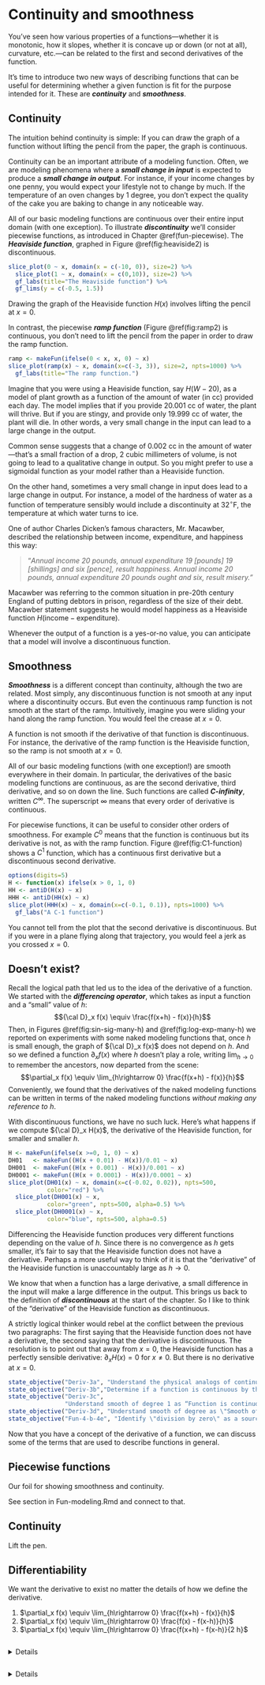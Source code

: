 # Continuity and smoothness {#cont-and-smooth}

You've seen how various properties of a functions---whether it is monotonic, how it slopes, whether it is concave up or down (or not at all), curvature, etc.---can be related to the first and second derivatives of the function.

It's time to introduce two new ways of describing functions that can be useful for determining whether a given function is fit for the purpose intended for it. These are ***continuity*** and ***smoothness***.

## Continuity

The intuition behind continuity is simple: If you can draw the graph of a function without lifting the pencil from the paper, the graph is continuous.

Continuity can be an important attribute of a modeling function. Often, we are modeling phenomena where a ***small change in input*** is expected to produce a ***small change in output***. For instance, if your income changes by one penny, you would expect your lifestyle not to change by much. If the temperature of an oven changes by 1 degree, you don't expect the quality of the cake you are baking to change in any noticeable way. 

All of our basic modeling functions are continuous over their entire input domain (with one exception). To illustrate ***discontinuity*** we'll consider piecewise functions, as introduced in Chapter \@ref(fun-piecewise). The ***Heaviside function***, graphed in Figure \@ref(fig:heaviside2) is discontinuous.

```r
slice_plot(0 ~ x, domain(x = c(-10, 0)), size=2) %>%
  slice_plot(1 ~ x, domain(x = c(0,10)), size=2) %>%
  gf_labs(title="The Heaviside function") %>%
  gf_lims(y = c(-0.5, 1.5))
```

Drawing the graph of the Heaviside function $H(x)$ involves lifting the pencil at $x=0$. 

In contrast, the piecewise ***ramp function*** (Figure \@ref(fig:ramp2) is continuous, you don't need to lift the pencil from the paper in order to draw the ramp function.

```r
ramp <- makeFun(ifelse(0 < x, x, 0) ~ x)
slice_plot(ramp(x) ~ x, domain(x=c(-3, 3)), size=2, npts=1000) %>%
  gf_labs(title="The ramp function.")
```

Imagine that you were using a Heaviside function, say $H(W-20)$, as a model of plant growth as a function of the amount of water (in cc) provided each day. The model implies that if you provide 20.001 cc of water, the plant will thrive. But if you are stingy, and provide only 19.999 cc of water, the plant will die. In other words, a very small change in the input can lead to a large change in the output.

Common sense suggests that a change of 0.002 cc in the amount of water---that's a small fraction of a drop, 2 cubic millimeters of volume, is not going to lead to a qualitative change in output. So you might prefer to use a sigmoidal function as your model rather than a Heaviside function.

On the other hand, sometimes a very small change in input does lead to a large change in output. For instance, a model of the hardness of water as a function of temperature sensibly would include a discontinuity at $32^\circ$F, the temperature at which water turns to ice.

One of author Charles Dicken's famous characters, Mr. Macawber, described the relationship between income, expenditure, and happiness this way:

> "*Annual income 20 pounds, annual expenditure 19 [pounds] 19 [shillings] and six [pence], result happiness. Annual income 20 pounds, annual expenditure 20 pounds ought and six, result misery."*

Macawber was referring to the common situation in pre-20th century England of putting debtors in prison, regardless of the size of their debt. Macawber statement suggests he would model happiness as a Heaviside function $H(\text{income}- \text{expenditure})$.

Whenever the output of a function is a yes-or-no value, you can anticipate that a model will involve a discontinuous function. 

## Smoothness

***Smoothness*** is a different concept than continuity, although the two are related. Most simply, any discontinuous function is not smooth at any input where a discontinuity occurs. But even the continuous ramp function is not smooth at the start of the ramp. Intuitively, imagine you were sliding your hand along the ramp function. You would feel the crease at $x=0$. 

A function is not smooth if the derivative of that function is discontinuous. For instance, the derivative of the ramp function is the Heaviside function, so the ramp is not smooth at $x=0$.

All of our basic modeling functions (with one exception!) are smooth everywhere in their domain. In particular, the derivatives of the basic modeling functions are continuous, as are the second derivative, third derivative, and so on down the line. Such functions are called ***C-infinity***, written $C^\infty$. The superscript $\infty$ means that every order of derivative is continuous.

For piecewise functions, it can be useful to consider other orders of smoothness. For example $C^0$ means that the function is continuous but its derivative is not, as with the ramp function. Figure \@ref(fig:C1-function) shows a $C^1$ function, which has a continuous first derivative but a discontinuous second derivative. 

```r
options(digits=5)
H <- function(x) ifelse(x > 0, 1, 0)
HH <- antiD(H(x) ~ x)
HHH <- antiD(HH(x) ~ x)
slice_plot(HHH(x) ~ x, domain(x=c(-0.1, 0.1)), npts=1000) %>%
  gf_labs("A C-1 function")
```
You cannot tell from the plot that the second derivative is discontinuous. But if you were in a plane flying along that trajectory, you would feel a jerk as you crossed $x=0$.

## Doesn't exist?

Recall the logical path that led us to the idea of the derivative of a function. We started with the ***differencing operator***, which takes as input a function and a "small" value of $h$:
$${\cal D}_x f(x) \equiv \frac{f(x+h) - f(x)}{h}$$
Then, in Figures \@ref(fig:sin-sig-many-h) and \@ref(fig:log-exp-many-h) we reported on experiments with some naked modeling functions that, once $h$ is small enough, the graph of ${\cal D}_x f(x)$ does not depend on $h$. And so we defined a function $\partial_x f(x)$ where $h$ doesn't play a role, writing $\lim_{h\rightarrow 0}$ to remember the ancestors, now departed from the scene:
$$\partial_x f(x) \equiv \lim_{h\rightarrow 0} \frac{f(x+h) - f(x)}{h}$$
Conveniently, we found that the derivatives of the naked modeling functions can be written in terms of the naked modeling functions *without making any reference to $h$*. 

With discontinuous functions, we have no such luck. Here's what happens if we compute ${\cal D}_x H(x)$, the derivative of the Heaviside function, for smaller and smaller $h$.

```r
H <- makeFun(ifelse(x >=0, 1, 0) ~ x)
DH01   <- makeFun((H(x + 0.01) - H(x))/0.01 ~ x)
DH001  <- makeFun((H(x + 0.001) - H(x))/0.001 ~ x)
DH0001 <- makeFun((H(x + 0.0001) - H(x))/0.0001 ~ x)
slice_plot(DH01(x) ~ x, domain(x=c(-0.02, 0.02)), npts=500,
           color="red") %>%
  slice_plot(DH001(x) ~ x,
           color="green", npts=500, alpha=0.5) %>%
  slice_plot(DH0001(x) ~ x,
           color="blue", npts=500, alpha=0.5) 
```
Differencing the Heaviside function produces very different functions depending on the value of $h$. Since there is no convergence as $h$ gets smaller, it's fair to say that the Heaviside function does not have a derivative. Perhaps a more useful way to think of it is that the "derivative" of the Heaviside function is unaccountably large as $h\rightarrow 0$. 

We know that when a function has a large derivative, a small difference in the input will make a large difference in the output. This brings us back to the definition of ***discontinuous*** at the start of the chapter. So I like to think of the "derivative" of the Heaviside function as discontinuous.

A strictly logical thinker would rebel at the conflict between the previous two paragraphs: The first saying that the Heaviside function does not have a derivative, the second saying that the derivative is discontinuous. The resolution is to point out that away from $x=0$, the Heaviside function has a perfectly sensible derivative: $\partial_x H(x) = 0$ for $x\neq 0$. But there is no derivative at $x=0$.


::: {.objectives latex-data=""}
```r
state_objective("Deriv-3a", "Understand the physical analogs of continuity and smoothness.")
state_objective("Deriv-3b","Determine if a function is continuous by thinking about the \"pencil stays on paper\" technique")
state_objective("Deriv-3c", 
                "Understand smooth of degree 1 as “Function is continuous, derivative is continuous")
state_objective("Deriv-3d", "Understand smooth of degree as \"Smooth of degree  and the derivative is continuous\"")
state_objective("Fun-4-b-4e", "Identify \"division by zero\" as a source of interruption in the domain of a function. [[??? Redefine the function to avoid the disruption.]]")
```
:::

Now that you have a concept of the derivative of a function, we can discuss some of the terms that are used to describe functions in general.

## Piecewise functions

Our foil for showing smoothness and continuity.

See section in Fun-modeling.Rmd and connect to that. 


## Continuity

Lift the pen. 



## Differentiability

We want the derivative to exist no matter the details of how we define the derivative.

1.  $\partial_x f(x) \equiv \lim_{h\rightarrow 0} \frac{f(x+h) - f(x)}{h}$
2.  $\partial_x f(x) \equiv \lim_{h\rightarrow 0} \frac{f(x) - f(x-h)}{h}$
3.  $\partial_x f(x) \equiv \lim_{h\rightarrow 0} \frac{f(x+h) - f(x-h)}{2 h}$




```exercise
```
<details>`r MC_counter$reset()` `r knitr::knit_child("Exercises/Diff/spider-tug-gloves.Rmd")`</details>

```exercise
```
<details>`r MC_counter$reset()` `r knitr::knit_child("Exercises/Diff/moose-hears-door.Rmd")`</details>
